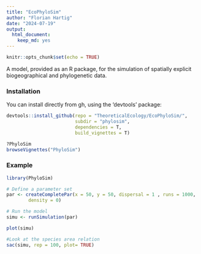```yaml
---
title: "EcoPhyloSim"
author: "Florian Hartig"
date: "2024-07-19"
output: 
  html_document: 
    keep_md: yes
---
```


```r
knitr::opts_chunk$set(echo = TRUE)
```


A model, provided as an R package, for the simulation of spatially explicit biogeographical and phylogenetic data. 

### Installation 

You can install directly from gh, using the 'devtools' package:

```r
devtools::install_github(repo = "TheoreticalEcology/EcoPhyloSim/", 
                         subdir = "phylosim",  
                         dependencies = T, 
                         build_vignettes = T)

?PhyloSim
browseVignettes("PhyloSim")
```

### Example


```r
library(PhyloSim)

# Define a parameter set
par <- createCompletePar(x = 50, y = 50, dispersal = 1 , runs = 1000,
        density = 0)

# Run the model
simu <- runSimulation(par)

plot(simu)

#Look at the species area relation
sac(simu, rep = 100, plot= TRUE)
```

